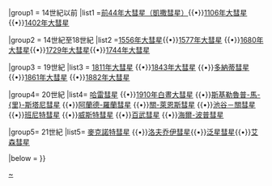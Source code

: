 {{Navbox
|name   = 大彗星
|title  = [[大彗星]]
|state  = {{#if:{{{show|}}}||uncollapse}}

|group1 = 14世紀以前
|list1 =[[凯撒彗星|前44年大彗星（凱撒彗星）]]{{•}}[[1106年大彗星]] {{•}}[[1402年大彗星]]

|group2 = 14世紀至18世紀
|list2 =[[1556年大彗星]]{{•}}[[1577年大彗星]] {{•}}[[1680年大彗星]]{{•}}[[1729年大彗星]]{{•}}[[1744年大彗星]]

|group3 = 19世紀
|list3 = [[1811年大彗星]] {{•}}[[1843年大彗星]] {{•}}[[多納蒂彗星]]{{•}}[[1861年大彗星]] {{•}}[[1882年大彗星]]

|group4= 20世紀
|list4= [[哈雷彗星]] {{•}}[[1910年白晝大彗星]] {{•}}[[斯基勒魯普-馬里斯塔尼彗星|斯基勒魯普-馬-{里}-斯塔尼彗星]]  {{•}}[[阿蘭德-羅蘭彗星]] {{•}}[[關-萊恩斯彗星]] {{•}}[[池谷－關彗星]] {{•}}[[班尼特彗星]] {{•}}[[威斯特彗星]] {{•}}[[百武二號彗星|百武彗星]] {{•}}[[海爾-博普彗星|海爾-波普彗星]]

|group5= 21世紀
|list5= [[麥克諾特彗星]] {{•}}[[C/2011 W3|洛夫乔伊彗星]]{{•}}[[C/2011 L4|泛星彗星]]{{•}}[[C/2012 S1|艾森彗星]]

|below  = <!-- 藍字：中文維基百科已有資料，绿字：英文維基百科已有資料而中文維基百科尚無資料，紅字：中英文維基百科均尚無資料 -->
}}<noinclude>
[[Category:天文學模板|{{PAGENAME}}]]
[[Category:彗星|~]]
</noinclude>